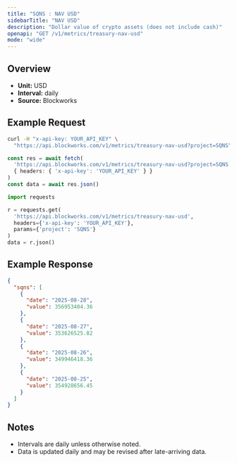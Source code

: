```yaml
---
title: "SQNS : NAV USD"
sidebarTitle: "NAV USD"
description: "Dollar value of crypto assets (does not include cash)"
openapi: "GET /v1/metrics/treasury-nav-usd"
mode: "wide"
---
```


## Overview

- **Unit:** USD
- **Interval:** daily
- **Source:** Blockworks

## Example Request

<CodeGroup>

```bash cURL
curl -H "x-api-key: YOUR_API_KEY" \
  "https://api.blockworks.com/v1/metrics/treasury-nav-usd?project=SQNS"
```

```typescript TypeScript
const res = await fetch(
  'https://api.blockworks.com/v1/metrics/treasury-nav-usd?project=SQNS',
  { headers: { 'x-api-key': 'YOUR_API_KEY' } }
)
const data = await res.json()
```

```python Python
import requests

r = requests.get(
  'https://api.blockworks.com/v1/metrics/treasury-nav-usd',
  headers={'x-api-key': 'YOUR_API_KEY'},
  params={'project': 'SQNS'}
)
data = r.json()
```

</CodeGroup>

## Example Response

```json
{
  "sqns": [
    {
      "date": "2025-08-28",
      "value": 356953404.36
    },
    {
      "date": "2025-08-27",
      "value": 353626525.82
    },
    {
      "date": "2025-08-26",
      "value": 349946418.36
    },
    {
      "date": "2025-08-25",
      "value": 354928656.45
    }
  ]
}
```

## Notes
- Intervals are daily unless otherwise noted.
- Data is updated daily and may be revised after late-arriving data.
